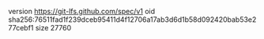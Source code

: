 version https://git-lfs.github.com/spec/v1
oid sha256:76511fad1f239dceb95411d4f12706a17ab3d6d1b58d092420bab53e277cebf1
size 27760
